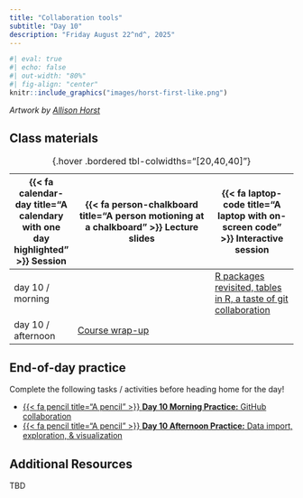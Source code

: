 ```yaml
---
title: "Collaboration tools"
subtitle: "Day 10"
description: "Friday August 22^nd^, 2025"
---
```


```r
#| eval: true
#| echo: false
#| out-width: "80%"
#| fig-align: "center"
knitr::include_graphics("images/horst-first-like.png")
```

:::{.gray-text .center-text}
*Artwork by [Allison Horst](https://allisonhorst.com/)*
:::

<!-- ## Pre-class prep -->

<!-- No pre-class prep before our first day of class! -->

## Class materials

| {{< fa calendar-day title="A calendary with one day highlighted" >}} Session  | {{< fa person-chalkboard title="A person motioning at a chalkboard" >}} Lecture slides  |  {{< fa laptop-code title="A laptop with on-screen code" >}} Interactive session |
|-------------------|-----------------------------------------------------------------------------------------------------------------------------------------------------|----------------------------------------------------------------------------------|
| day 10 / morning   |  | [R packages revisited, tables in R, a taste of git collaboration](interactive-sessions/interactive-session-10.qmd){target="_blank"} |
| day 10 / afternoon | [Course wrap-up](https://docs.google.com/presentation/d/1Q2tbBXW8_6tkPlqdxebEzV3KxTbwsS16tJ3oVac063k/present?usp=sharing){target="_blank"} |  |
: {.hover .bordered tbl-colwidths="[20,40,40]"} 

## End-of-day practice

Complete the following tasks / activities before heading home for the day!

- [{{< fa pencil title="A pencil" >}} **Day 10 Morning Practice:** GitHub collaboration](eod-practice/eod-day10a.qmd){target="_blank"}
- [{{< fa pencil title="A pencil" >}} **Day 10 Afternoon Practice:** Data import, exploration, & visualization](eod-practice/eod-day10b.qmd){target="_blank"}

## Additional Resources

TBD

